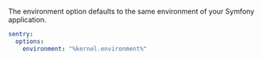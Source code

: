 The environment option defaults to the same environment of your Symfony application.

```yaml {filename:config/packages/sentry.yaml}
sentry:
  options:
    environment: "%kernel.environment%"
```
